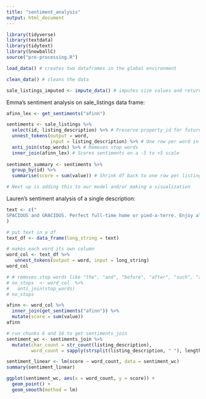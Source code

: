 ```yaml
---
title: "sentiment_analysis"
output: html_document
---
```


```r
library(tidyverse)
library(textdata)
library(tidytext)
library(SnowballC)
source("pre-processing.R")
```

```r
load_data() # creates two dataframes in the global environment

clean_data() # cleans the data

sale_listings_imputed <- impute_data() # imputes size values and returns a new dataframe
```

Emma's sentiment analysis on sale_listings data frame:
```r
afinn_lex <- get_sentiments("afinn")
```

```r
sentiments <- sale_listings %>% 
  select(id, listing_description) %>% # Preserve property_id for future use
  unnest_tokens(output = word,
                input = listing_description) %>% # One row per word in listing_description
  anti_join(stop_words) %>% # Removes stop words
  inner_join(afinn_lex) # Scores sentiments on a -5 to +5 scale
  
sentiment_summary <- sentiments %>% 
  group_by(id) %>% 
  summarise(score = sum(value)) # Shrink df back to one row per listing via total score

# Next up is adding this to our model and/or making a visualization
```

Lauren's sentiment analysis of a single description:
```r
text <- c("
SPACIOUS and GRACIOUS. Perfect full-time home or pied-a-terre. Enjoy all the conveniences of East 57th Street living in this exceptionally large and quiet one bedroom apartment with a windowed dining room that can also be converted into an office or nursery if desired. As an added bonus, the maintenance includes electricity and other utilities. This lovely home features an enormous open living/dining area, a spacious kitchen with plenty of cabinets and counter space, an extra-large master bedroom, extremely generous closets, and beautiful built-ins. The apartment is also extremely peaceful and quiet, as it faces north, with plenty of natural light and open city views. Set in a perfect Midtown location with easy access to multiple subway and bus lines, a Whole Foods across the street, Bloomingdale's around the corner and Central Park within walking distance. Easy access to the E train and Long Island City too! The Harridge House has an attentive full-time staff, a beautiful marble and glass lobby, renovated hallways, a roof deck, two newly renovated laundry rooms, bike storage, a computerized package tracking system and an on-site garage with direct building access. Please note the building does not allow dogs."
)
```

```r
# put text in a df
text_df <- data_frame(long_string = text) 

# makes each word its own column
word_col <- text_df %>% 
   unnest_tokens(output = word, input = long_string) 
word_col

# # removes stop words like "the", "and", "before", "after", "such", "as", etc.
# no_stops  <- word_col  %>%
#   anti_join(stop_words)
# no_stops
```

```r
afinn <- word_col %>% 
  inner_join(get_sentiments("afinn")) %>% 
  mutate(score = sum(value))
afinn
```

```r
# run chunks 6 and 16 to get sentiments_join
sentiment_wc <- sentiments_join %>%
  mutate(char_count = str_count(listing_description), 
         word_count = sapply(strsplit(listing_description, " "), length))
```

```r
sentiment_linear <- lm(score ~ word_count, data = sentiment_wc)
summary(sentiment_linear)

ggplot(sentiment_wc, aes(x = word_count, y = score)) + 
  geom_point() +
  geom_smooth(method = lm)
```
